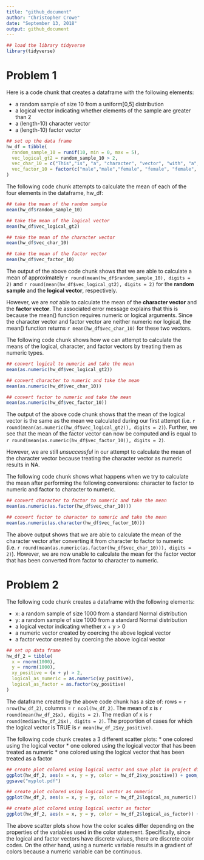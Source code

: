 ```yaml
---
title: "github_document"
author: "Christopher Crowe"
date: "September 13, 2018"
output: github_document
---
```




```r

## load the library tidyverse
library(tidyverse)
```

# Problem 1

Here is a code chunk that creates a dataframe with the following elements:
 
  * a random sample of size 10 from a uniform[0,5] distribution
  * a logical vector indicating whether elements of the sample are greater than 2
  * a (length-10) character vector
  * a (length-10) factor vector
  
```r

## set up the data frame
hw_df = tibble(
  random_sample_10 = runif(10, min = 0, max = 5),
  vec_logical_gt2 = random_sample_10 > 2,
  vec_char_10 = c("This","is", "a", "character", "vector", "with", "a", "length", "of", "ten."),
  vec_factor_10 = factor(c("male","male","female", "female", "female", "male", "male", "female", "female", "male"))
)

```

The following code chunk attempts to calculate the mean of each of the four elements in the dataframe, hw_df:

```r

## take the mean of the random sample
mean(hw_df$random_sample_10)

## take the mean of the logical vector
mean(hw_df$vec_logical_gt2)

## take the mean of the character vector
mean(hw_df$vec_char_10)

## take the mean of the factor vector
mean(hw_df$vec_factor_10)
```

The output of the above code chunk shows that we are able to calculate a mean  of approximately `r round(mean(hw_df$random_sample_10), digits = 2)` and `r round(mean(hw_df$vec_logical_gt2), digits = 2)` for the **random sample** and the **logical vector**, respectively. 

However, we are _not_ able to calculate the mean of the **character vector** and the **factor vector**. The associated error message explains that this is because the mean() function requires numeric or logical arguments. Since the character vector and factor vector are neither numeric nor logical, the mean() function returns `r mean(hw_df$vec_char_10)` for these two vectors.

The following code chunk shows how we can attempt to calculate the means of the logical, character, and factor vectors by treating them as numeric types. 

```r

## convert logical to numeric and take the mean
mean(as.numeric(hw_df$vec_logical_gt2))

## convert character to numeric and take the mean
mean(as.numeric(hw_df$vec_char_10))

## convert factor to numeric and take the mean
mean(as.numeric(hw_df$vec_factor_10))
```

The output of the above code chunk shows that the mean of the logical vector is the same as the mean we calculated during our first attempt (i.e. `r round(mean(as.numeric(hw_df$vec_logical_gt2)), digits = 2)`). Further, we see that the mean of the factor vector can now be computed and is equal to `r round(mean(as.numeric(hw_df$vec_factor_10)), digits = 2)`.

However, we are still _unsuccessful_ in our attempt to calculate the mean of the character vector because treating the character vector as numeric results in NA.

The following code chunk shows what happens when we try to calculate the mean after performing the following conversions: character to factor to numeric and factor to character to numeric.

```r

## convert character to factor to numeric and take the mean
mean(as.numeric(as.factor(hw_df$vec_char_10)))

## convert factor to character to numeric and take the mean
mean(as.numeric(as.character(hw_df$vec_factor_10)))
```

The above output shows that we are able to calculate the mean of the character vector after converting it from character to factor to numeric (i.e. `r round(mean(as.numeric(as.factor(hw_df$vec_char_10))), digits = 2)`). However, we are now unable to calculate the mean for the factor vector that has been converted from factor to character to numeric. 

# Problem 2

The following code chunk creates a dataframe with the following elements:

  * x: a random sample of size 1000 from a standard Normal distribution
  * y: a random sample of size 1000 from a standard Normal distribution
  * a logical vector indicating whether x + y > 0
  * a numeric vector created by coercing the above logical vector
  * a factor vector created by coercing the above logical vector
  
```r

## set up data frame
hw_df_2 = tibble(
  x = rnorm(1000),
  y = rnorm(1000),
  xy_positive = (x + y) > 2,
  logical_as_numeric = as.numeric(xy_positive),
  logical_as_factor = as.factor(xy_positive)
)
```
  
The dataframe created by the above code chunk has a size of: rows = `r nrow(hw_df_2)`, columns = `r ncol(hw_df_2)`. The mean of x is `r round(mean(hw_df_2$x), digits = 2)`. The median of x is `r round(median(hw_df_2$x), digits = 2)`. The proportion of cases for which the logical vector is TRUE is `r mean(hw_df_2$xy_positive)`.

The following code chunk creates a 3 different scatter plots: 
  * one colored using the logical vector
  * one colored using the logical vector that has been treated as numeric
  * one colored using the logical vector that has been treated as a factor 

```r

## create plot colored using logical vector and save plot in project directory
ggplot(hw_df_2, aes(x = x, y = y, color = hw_df_2$xy_positive)) + geom_point()
ggsave("myplot.pdf")

## create plot colored using logical vector as numeric
ggplot(hw_df_2, aes(x = x, y = y, color = hw_df_2$logical_as_numeric)) + geom_point()

## create plot colored using logical vector as factor
ggplot(hw_df_2, aes(x = x, y = y, color = hw_df_2$logical_as_factor)) + geom_point()
```

The above scatter plots show how the color scales differ depending on the properties of the variables used in the color statement. Specifically, since the logical and factor vectors have discrete values, there are discrete color codes. On the other hand, using a numeric variable results in a gradient of colors because a numeric variable can be continuous. 

